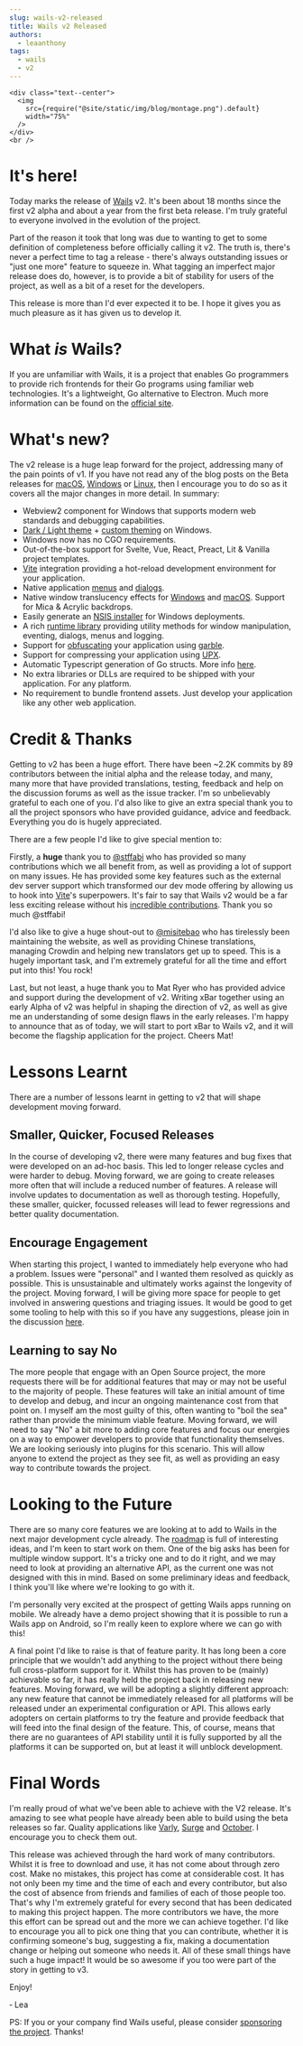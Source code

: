 ```yaml
---
slug: wails-v2-released
title: Wails v2 Released
authors:
  - leaanthony
tags:
  - wails
  - v2
---
```


```mdx-code-block
<div class="text--center">
  <img
    src={require("@site/static/img/blog/montage.png").default}
    width="75%"
  />
</div>
<br />
```

# It's here!

Today marks the release of [Wails](https://wails.io) v2. It's been about 18 months since the first v2 alpha and about a year from the first beta release. I'm truly grateful to everyone involved in the evolution of the project.

Part of the reason it took that long was due to wanting to get to some definition of completeness before officially calling it v2. The truth is, there's never a perfect time to tag a release - there's always outstanding issues or "just one more" feature to squeeze in. What tagging an imperfect major release does do, however, is to provide a bit of stability for users of the project, as well as a bit of a reset for the developers.

This release is more than I'd ever expected it to be. I hope it gives you as much pleasure as it has given us to develop it.

# What _is_ Wails?

If you are unfamiliar with Wails, it is a project that enables Go programmers to provide rich frontends for their Go programs using familiar web technologies. It's a lightweight, Go alternative to Electron. Much more information can be found on the [official site](https://wails.io/docs/introduction).

# What's new?

The v2 release is a huge leap forward for the project, addressing many of the pain points of v1. If you have not read any of the blog posts on the Beta releases for [macOS](/blog/wails-v2-beta-for-mac), [Windows](/blog/wails-v2-beta-for-windows) or [Linux](/blog/wails-v2-beta-for-linux), then I encourage you to do so as it covers all the major changes in more detail. In summary:

- Webview2 component for Windows that supports modern web standards and debugging capabilities.
- [Dark / Light theme](/docs/reference/options#theme) + [custom theming](/docs/reference/options#customtheme) on Windows.
- Windows now has no CGO requirements.
- Out-of-the-box support for Svelte, Vue, React, Preact, Lit & Vanilla project templates.
- [Vite](https://vitejs.dev/) integration providing a hot-reload development environment for your application.
- Native application [menus](/docs/guides/application-development#application-menu) and [dialogs](/docs/reference/runtime/dialog).
- Native window translucency effects for [Windows](/docs/reference/options#windowistranslucent) and [macOS](/docs/reference/options#windowistranslucent-1). Support for Mica & Acrylic backdrops.
- Easily generate an [NSIS installer](/docs/guides/windows-installer) for Windows deployments.
- A rich [runtime library](/docs/reference/runtime/intro) providing utility methods for window manipulation, eventing, dialogs, menus and logging.
- Support for [obfuscating](/docs/guides/obfuscated) your application using [garble](https://github.com/burrowers/garble).
- Support for compressing your application using [UPX](https://upx.github.io/).
- Automatic Typescript generation of Go structs. More info [here](/docs/howdoesitwork#calling-bound-go-methods).
- No extra libraries or DLLs are required to be shipped with your application. For any platform.
- No requirement to bundle frontend assets. Just develop your application like any other web application.

# Credit & Thanks

Getting to v2 has been a huge effort. There have been ~2.2K commits by 89 contributors between the initial alpha and the release today, and many, many more that have provided translations, testing, feedback and help on the discussion forums as well as the issue tracker. I'm so unbelievably grateful to each one of you. I'd also like to give an extra special thank you to all the project sponsors who have provided guidance, advice and feedback. Everything you do is hugely appreciated.

There are a few people I'd like to give special mention to:

Firstly, a **huge** thank you to [@stffabi](https://github.com/stffabi) who has provided so many contributions which we all benefit from, as well as providing a lot of support on many issues. He has provided some key features such as the external dev server support which transformed our dev mode offering by allowing us to hook into [Vite](https://vitejs.dev/)'s superpowers. It's fair to say that Wails v2 would be a far less exciting release without his [incredible contributions](https://github.com/wailsapp/wails/commits?author=stffabi&since=2020-01-04). Thank you so much @stffabi!

I'd also like to give a huge shout-out to [@misitebao](https://github.com/misitebao) who has tirelessly been maintaining the website, as well as providing Chinese translations, managing Crowdin and helping new translators get up to speed. This is a hugely important task, and I'm extremely grateful for all the time and effort put into this! You rock!

Last, but not least, a huge thank you to Mat Ryer who has provided advice and support during the development of v2. Writing xBar together using an early Alpha of v2 was helpful in shaping the direction of v2, as well as give me an understanding of some design flaws in the early releases. I'm happy to announce that as of today, we will start to port xBar to Wails v2, and it will become the flagship application for the project. Cheers Mat!

# Lessons Learnt

There are a number of lessons learnt in getting to v2 that will shape development moving forward.

## Smaller, Quicker, Focused Releases

In the course of developing v2, there were many features and bug fixes that were developed on an ad-hoc basis. This led to longer release cycles and were harder to debug. Moving forward, we are going to create releases more often that will include a reduced number of features. A release will involve updates to documentation as well as thorough testing. Hopefully, these smaller, quicker, focussed releases will lead to fewer regressions and better quality documentation.

## Encourage Engagement

When starting this project, I wanted to immediately help everyone who had a problem. Issues were "personal" and I wanted them resolved as quickly as possible. This is unsustainable and ultimately works against the longevity of the project. Moving forward, I will be giving more space for people to get involved in answering questions and triaging issues. It would be good to get some tooling to help with this so if you have any suggestions, please join in the discussion [here](https://github.com/wailsapp/wails/discussions/1855).

## Learning to say No

The more people that engage with an Open Source project, the more requests there will be for additional features that may or may not be useful to the majority of people. These features will take an initial amount of time to develop and debug, and incur an ongoing maintenance cost from that point on. I myself am the most guilty of this, often wanting to "boil the sea" rather than provide the minimum viable feature. Moving forward, we will need to say "No" a bit more to adding core features and focus our energies on a way to empower developers to provide that functionality themselves. We are looking seriously into plugins for this scenario. This will allow anyone to extend the project as they see fit, as well as providing an easy way to contribute towards the project.

# Looking to the Future

There are so many core features we are looking at to add to Wails in the next major development cycle already. The [roadmap](https://github.com/wailsapp/wails/discussions/1484) is full of interesting ideas, and I'm keen to start work on them. One of the big asks has been for multiple window support. It's a tricky one and to do it right, and we may need to look at providing an alternative API, as the current one was not designed with this in mind. Based on some preliminary ideas and feedback, I think you'll like where we're looking to go with it.

I'm personally very excited at the prospect of getting Wails apps running on mobile. We already have a demo project showing that it is possible to run a Wails app on Android, so I'm really keen to explore where we can go with this!

A final point I'd like to raise is that of feature parity. It has long been a core principle that we wouldn't add anything to the project without there being full cross-platform support for it. Whilst this has proven to be (mainly) achievable so far, it has really held the project back in releasing new features. Moving forward, we will be adopting a slightly different approach: any new feature that cannot be immediately released for all platforms will be released under an experimental configuration or API. This allows early adopters on certain platforms to try the feature and provide feedback that will feed into the final design of the feature. This, of course, means that there are no guarantees of API stability until it is fully supported by all the platforms it can be supported on, but at least it will unblock development.

# Final Words

I'm really proud of what we've been able to achieve with the V2 release. It's amazing to see what people have already been able to build using the beta releases so far. Quality applications like [Varly](https://varly.app/), [Surge](https://getsurge.io/) and [October](https://october.utf9k.net/). I encourage you to check them out.

This release was achieved through the hard work of many contributors. Whilst it is free to download and use, it has not come about through zero cost. Make no mistakes, this project has come at considerable cost. It has not only been my time and the time of each and every contributor, but also the cost of absence from friends and families of each of those people too. That's why I'm extremely grateful for every second that has been dedicated to making this project happen. The more contributors we have, the more this effort can be spread out and the more we can achieve together. I'd like to encourage you all to pick one thing that you can contribute, whether it is confirming someone's bug, suggesting a fix, making a documentation change or helping out someone who needs it. All of these small things have such a huge impact! It would be so awesome if you too were part of the story in getting to v3.

Enjoy!

&dash; Lea

PS: If you or your company find Wails useful, please consider [sponsoring the project](https://github.com/sponsors/leaanthony). Thanks!
